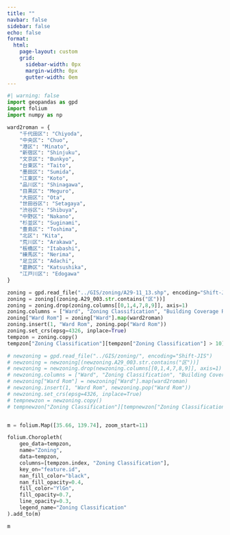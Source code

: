 ```yaml
---
title: ""
navbar: false
sidebar: false
echo: false
format:
  html:
    page-layout: custom
    grid:
      sidebar-width: 0px
      margin-width: 0px
      gutter-width: 0em
---
```

```python
#| warning: false
import geopandas as gpd
import folium
import numpy as np

ward2roman = {
    "千代田区": "Chiyoda",
    "中央区": "Chuo",
    "港区": "Minato",
    "新宿区": "Shinjuku",
    "文京区": "Bunkyo",
    "台東区": "Taito",
    "墨田区": "Sumida",
    "江東区": "Koto",
    "品川区": "Shinagawa",
    "目黒区": "Meguro",
    "大田区": "Ota",
    "世田谷区": "Setagaya",
    "渋谷区": "Shibuya",
    "中野区": "Nakano",
    "杉並区": "Suginami",
    "豊島区": "Toshima",
    "北区": "Kita",
    "荒川区": "Arakawa",
    "板橋区": "Itabashi",
    "練馬区": "Nerima",
    "足立区": "Adachi",
    "葛飾区": "Katsushika",
    "江戸川区": "Edogawa"
}

zoning = gpd.read_file("../GIS/zoning/A29-11_13.shp", encoding="Shift-JIS")
zoning = zoning[(zoning.A29_003.str.contains("区"))]
zoning = zoning.drop(zoning.columns[[0,1,4,7,8,9]], axis=1)
zoning.columns = ["Ward", "Zoning Classification", "Building Coverage Ratio", "Floor Area Ratio", "geometry"]
zoning["Ward Rom"] = zoning["Ward"].map(ward2roman)
zoning.insert(1, "Ward Rom", zoning.pop("Ward Rom"))
zoning.set_crs(epsg=4326, inplace=True)
tempzon = zoning.copy()
tempzon["Zoning Classification"][tempzon["Zoning Classification"] > 10] = np.nan 

# newzoning = gpd.read_file("../GIS/zoning/", encoding="Shift-JIS")
# newzoning = newzoning[(newzoning.A29_003.str.contains("区"))]
# newzoning = newzoning.drop(newzoning.columns[[0,1,4,7,8,9]], axis=1)
# newzoning.columns = ["Ward", "Zoning Classification", "Building Coverage Ratio", "Floor Area Ratio", "geometry"]
# newzoning["Ward Rom"] = newzoning["Ward"].map(ward2roman)
# newzoning.insert(1, "Ward Rom", newzoning.pop("Ward Rom"))
# newzoning.set_crs(epsg=4326, inplace=True)
# tempnewzon = newzoning.copy()
# tempnewzon["Zoning Classification"][tempnewzon["Zoning Classification"] > 10] = np.nan 


m = folium.Map([35.66, 139.74], zoom_start=11)

folium.Choropleth(
    geo_data=tempzon,
    name="Zoning",
    data=tempzon,
    columns=[tempzon.index, "Zoning Classification"],
    key_on="feature.id",
    nan_fill_color="black",
    nan_fill_opacity=0.4,
    fill_color="YlGn",
    fill_opacity=0.7,
    line_opacity=0.3,
    legend_name="Zoning Classification"
).add_to(m)

m
```